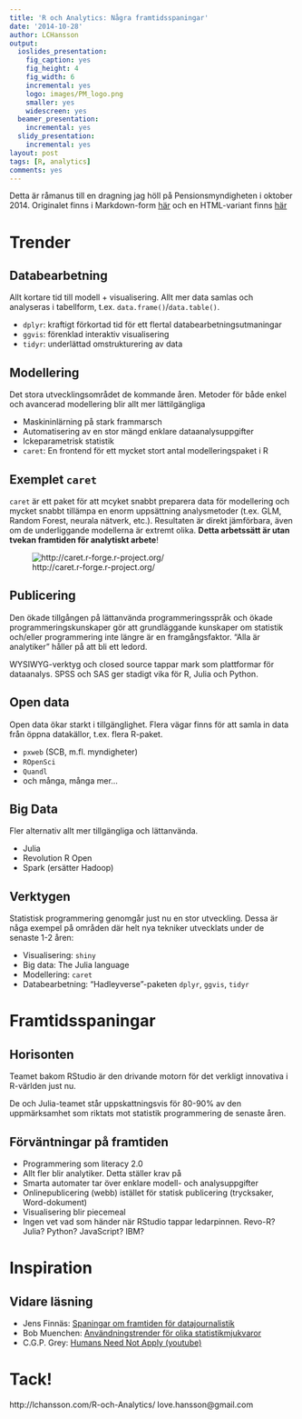 ```yaml
---
title: 'R och Analytics: Några framtidsspaningar'
date: '2014-10-28'
author: LCHansson
output:
  ioslides_presentation:
    fig_caption: yes
    fig_height: 4
    fig_width: 6
    incremental: yes
    logo: images/PM_logo.png
    smaller: yes
    widescreen: yes
  beamer_presentation:
    incremental: yes
  slidy_presentation:
    incremental: yes
layout: post
tags: [R, analytics]
comments: yes
---
```


Detta är råmanus till en dragning jag höll på Pensionsmyndigheten i oktober 2014. Originalet finns i Markdown-form [här](https://github.com/LCHansson/LCHansson.github.io/blob/master/_knitr/2014-10-28-R-och-Analytics.Rmd) och en HTML-variant finns [här]({{site.url}}/assets/html/2014-10-28-R-och-Analytics.html)

# Trender

## Databearbetning

Allt kortare tid till modell + visualisering. Allt mer data samlas och analyseras i tabellform, t.ex. `data.frame()`/`data.table()`.

- `dplyr`: kraftigt förkortad tid för ett flertal databearbetningsutmaningar
- `ggvis`: förenklad interaktiv visualisering
- `tidyr`: underlättad omstrukturering av data


## Modellering

Det stora utvecklingsområdet de kommande åren. Metoder för både enkel och avancerad modellering blir allt mer lättilgängliga

- Maskininlärning på stark frammarsch
- Automatisering av en stor mängd enklare dataanalysuppgifter
- Ickeparametrisk statistik
- `caret`: En frontend för ett mycket stort antal modelleringspaket i R


## Exemplet `caret`

`caret` är ett paket för att mcyket snabbt preparera data för modellering och mycket snabbt tillämpa en enorm uppsättning analysmetoder (t.ex. GLM, Random Forest, neurala nätverk, etc.). Resultaten är direkt jämförbara, även om de underliggande modellerna är extremt olika. __Detta arbetssätt är utan tvekan framtiden för analytiskt arbete__!

![http://caret.r-forge.r-project.org/](../images/caret.jpg)


## Publicering

Den ökade tillgången på lättanvända programmeringsspråk och ökade programmeringskunskaper gör att grundläggande kunskaper om statistik och/eller programmering inte längre är en framgångsfaktor. "Alla är analytiker" håller på att bli ett ledord.

WYSIWYG-verktyg och closed source tappar mark som plattformar för dataanalys. SPSS och SAS ger stadigt vika för R, Julia och Python.


## Open data

Open data ökar starkt i tillgänglighet. Flera vägar finns för att samla in data från öppna datakällor, t.ex. flera R-paket.

- `pxweb` (SCB, m.fl. myndigheter)
- `ROpenSci`
- `Quandl`
- och många, många mer...


## Big Data

Fler alternativ allt mer tillgängliga och lättanvända.

- Julia
- Revolution R Open
- Spark (ersätter Hadoop)


## Verktygen

Statistisk programmering genomgår just nu en stor utveckling. Dessa är någa exempel på områden där helt nya tekniker utvecklats under de senaste 1-2 åren:

- Visualisering: `shiny`
- Big data: The Julia language
- Modellering: `caret`
- Databearbetning: "Hadleyverse"-paketen `dplyr`, `ggvis`, `tidyr`


# Framtidsspaningar

## Horisonten

Teamet bakom RStudio är den drivande motorn för det verkligt innovativa i R-världen just nu.

De och Julia-teamet står uppskattningsvis för 80-90% av den uppmärksamhet som riktats mot statistik programmering de senaste åren.


## Förväntningar på framtiden

- Programmering som literacy 2.0
- Allt fler blir analytiker. Detta ställer krav på 
- Smarta automater tar över enklare modell- och analysuppgifter
- Onlinepublicering (webb) istället för statisk publicering (trycksaker, Word-dokument)
- Visualisering blir piecemeal
- Ingen vet vad som händer när RStudio tappar ledarpinnen. Revo-R? Julia? Python? JavaScript? IBM?


# Inspiration

## Vidare läsning

- Jens Finnäs: [Spaningar om framtiden för datajournalistik](http://jplusplus.se/14-spaningar-om-datajournalistik/)
- Bob Muenchen: [Användningstrender för olika statistikmjukvaror](http://r4stats.com/articles/popularity/)
- C.G.P. Grey: [Humans Need Not Apply (youtube)](https://www.youtube.com/watch?v=7Pq-S557XQU&list=UU2C_jShtL725hvbm1arSV9w)


# Tack!

http://lchansson.com/R-och-Analytics/
love.hansson@gmail.com
